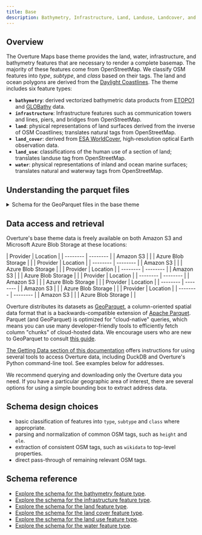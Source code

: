 ```yaml
---
title: Base
description: Bathymetry, Infrastructure, Land, Landuse, Landcover, and Water features.
---
```



## Overview

The Overture Maps base theme provides the land, water, infrastructure, and bathymetry features that are necessary to render a complete basemap. The majority of these features come from OpenStreetMap. We classify OSM features into *type*, *subtype*, and *class* based on their tags. The land and ocean polygons are derived from the [Daylight Coastlines](https://daylightmap.org/coastlines.html). The theme includes six feature types:

- **`bathymetry`**: derived vectorized bathymetric data products from [ETOPO1](https://www.ncei.noaa.gov/products/etopo-global-relief-model) and [GLOBathy](https://www.nature.com/articles/s41597-022-01132-9) data.
- **`infrastructure`**: Infrastructure features such as communication towers and lines, piers, and bridges from OpenStreetMap.
- **`land`**: physical representations of land surfaces derived from the inverse of OSM Coastlines; translates natural tags from OpenStreetMap.
- **`land_cover`**: derived from [ESA WorldCover](https://esa-worldcover.org/en), high-resolution optical Earth observation data.
- **`land_use`**: classifications of the human use of a section of land; translates landuse tag from OpenStreetMap.
- **`water`**: physical representations of inland and ocean marine surfaces; translates natural and waterway tags from OpenStreetMap.

## Understanding the parquet files

<details>
	<summary>Schema for the GeoParquet files in the base theme</summary>
<div>
<Tabs>
<TabItem value="bathymetry" label="bathymetry" default>

| column					| type		| description |
| ------------------------- | --------- | ----------- |
| id                    	| string	| A feature ID that may be associated with the Global Entity Reference System (GERS) if—and-only-if the feature represents an entity that is part of GERS. |
| geometry              	| binary	| A building's geometry is defined as its footprint or roofprint (if traced from aerial/satellite imagery). MUST be a Polygon as defined by GeoJSON schema. |
| bbox                  	| struct	| Area defined by two longitudes and two latitudes: latitude is a decimal number between -90.0 and 90.0; longitude is a decimal number between -180.0 and 180.0. |
| version               	| integer	| Version number of the feature, incremented in each Overture release where the geometry or attributes of this feature changed. |
| sources               	| struct	| The array of source information for the properties of a given feature. Each source object lists the property in JSON Pointer notation and the dataset from which that specific value originated. |
| depth						| integer	| Depth below surface level (in meters) of the feature. |
| cartography              	| struct	| Defines cartographic hints for optimal use of Overture features in map-making. |
| filename					| string	| Name of the file being queried. |
| theme						| string	| Name of the Overture theme being queried. |
| type						| string	| Name of the Overture feature type being queried. |

</TabItem>
<TabItem value="infrastructure" label="infrastructure" default>

| column					| type		| description |
| ------------------------- | --------- | ----------- |
| id                    	| varchar	| A feature ID that may be associated with the Global Entity Reference System (GERS) if—and-only-if the feature represents an entity that is part of GERS. |
| geometry              	| binary	| A building's geometry is defined as its footprint or roofprint (if traced from aerial/satellite imagery). MUST be a Polygon as defined by GeoJSON schema. |
| bbox                  	| struct	| Area defined by two longitudes and two latitudes: latitude is a decimal number between -90.0 and 90.0; longitude is a decimal number between -180.0 and 180.0. |
| version               	| integer	| Version number of the feature, incremented in each Overture release where the geometry or attributes of this feature changed. |
| sources               	| struct	| The array of source information for the properties of a given feature. Each source object lists the property in JSON Pointer notation and the dataset from which that specific value originated. |
| subtype               	| varchar	| A broad category of the building type and purpose. |
| names                 	| struct	| The name associated with the feature. The first entry in the array of names must have a "local" language. |
| class                 	| varchar	| Further delineation of the building's built purpose. |
| level                 	| integer	| The building feature's Z-order, i.e., stacking order. A Z-order of 0 is ground level. |
| filename					| varchar	| Name of the file being queried. |
| theme						| varchar	| Name of the Overture theme being queried. |
| type						| varchar	| Name of the Overture feature type being queried. |

</TabItem>
<TabItem value="land" label="land" default>

| column					| type		| description |
| ------------------------- | --------- | ----------- |
| id                    	| string	| A feature ID that may be associated with the Global Entity Reference System (GERS) if—and-only-if the feature represents an entity that is part of GERS. |
| geometry              	| binary	| A building's geometry is defined as its footprint or roofprint (if traced from aerial/satellite imagery). MUST be a Polygon as defined by GeoJSON schema. |
| bbox                  	| struct	| Area defined by two longitudes and two latitudes: latitude is a decimal number between -90.0 and 90.0; longitude is a decimal number between -180.0 and 180.0. |
| version               	| integer	| Version number of the feature, incremented in each Overture release where the geometry or attributes of this feature changed. |
| sources               	| struct	| The array of source information for the properties of a given feature. Each source object lists the property in JSON Pointer notation and the dataset from which that specific value originated. |
| level                 	| integer	| The building feature's Z-order, i.e., stacking order. A Z-order of 0 is ground level. |
| subtype               	| string	| A broad category of the building type and purpose. |
| class                 	| string	| Further delineation of the building's built purpose. |
| surface					| string	| Surface material, mostly from the OSM tag, with some normalization. |
| names                 	| struct	| The name associated with the feature. The first entry in the array of names must have a "local" language. |
| source_tags				| struct	| Any attributes/tags from the original source data that should be passed through. |
| wikidata					| string	| The Wikidata ID for the feature. |
| elevation					| integer	| Elevation above sea level (in meters) of the feature. |
| filename					| string	| Name of the file being queried. |
| theme						| string	| Name of the Overture theme being queried. |
| type						| string	| Name of the Overture feature type being queried. |

</TabItem>
<TabItem value="land_cover" label="land_cover" default>

| column					| type		| description |
| ------------------------- | --------- | ----------- |
| id                    	| string	| A feature ID that may be associated with the Global Entity Reference System (GERS) if—and-only-if the feature represents an entity that is part of GERS. |
| geometry              	| binary	| A building's geometry is defined as its footprint or roofprint (if traced from aerial/satellite imagery). MUST be a Polygon as defined by GeoJSON schema. |
| bbox                  	| struct	| Area defined by two longitudes and two latitudes: latitude is a decimal number between -90.0 and 90.0; longitude is a decimal number between -180.0 and 180.0. |
| version               	| integer	| Version number of the feature, incremented in each Overture release where the geometry or attributes of this feature changed. |
| sources               	| struct	| The array of source information for the properties of a given feature. Each source object lists the property in JSON Pointer notation and the dataset from which that specific value originated. |
| cartography              	| struct	| Defines cartographic hints for optimal use of Overture features in map-making. |
| subtype               	| string	| A broad category of the building type and purpose. |
| filename					| string	| Name of the file being queried. |
| theme						| string	| Name of the Overture theme being queried. |
| type						| string	| Name of the Overture feature type being queried. |

</TabItem>
<TabItem value="land_use" label="land_use" default>

| column					| type		| description |
| ------------------------- | --------- | ----------- |
| id                    	| string	| A feature ID that may be associated with the Global Entity Reference System (GERS) if—and-only-if the feature represents an entity that is part of GERS. |
| geometry              	| binary	| A building's geometry is defined as its footprint or roofprint (if traced from aerial/satellite imagery). MUST be a Polygon as defined by GeoJSON schema. |
| bbox                  	| struct	| Area defined by two longitudes and two latitudes: latitude is a decimal number between -90.0 and 90.0; longitude is a decimal number between -180.0 and 180.0. |
| version               	| integer	| Version number of the feature, incremented in each Overture release where the geometry or attributes of this feature changed. |
| sources               	| struct	| The array of source information for the properties of a given feature. Each source object lists the property in JSON Pointer notation and the dataset from which that specific value originated. |
| level                 	| integer	| The building feature's Z-order, i.e., stacking order. A Z-order of 0 is ground level. |
| subtype               	| string	| A broad category of the building type and purpose. |
| class                 	| string	| Further delineation of the building's built purpose. |
| surface					| string	| Surface material, mostly from the OSM tag, with some normalization. |
| names                 	| struct	| The name associated with the feature. The first entry in the array of names must have a "local" language. |
| source_tags				| struct	| Any attributes/tags from the original source data that should be passed through. |
| wikidata					| string	| The Wikidata ID for the feature. |
| elevation					| integer	| Elevation above sea level (in meters) of the feature. |
| filename					| string	| Name of the file being queried. |
| theme						| string	| Name of the Overture theme being queried. |
| type						| string	| Name of the Overture feature type being queried. |

</TabItem>
<TabItem value="water" label="water" default>

| column					| type		| description |
| ------------------------- | --------- | ----------- |
| id                    	| string	| A feature ID that may be associated with the Global Entity Reference System (GERS) if—and-only-if the feature represents an entity that is part of GERS. |
| geometry              	| binary	| A building's geometry is defined as its footprint or roofprint (if traced from aerial/satellite imagery). MUST be a Polygon as defined by GeoJSON schema. |
| bbox                  	| struct	| Area defined by two longitudes and two latitudes: latitude is a decimal number between -90.0 and 90.0; longitude is a decimal number between -180.0 and 180.0. |
| version               	| integer	| Version number of the feature, incremented in each Overture release where the geometry or attributes of this feature changed. |
| sources               	| struct	| The array of source information for the properties of a given feature. Each source object lists the property in JSON Pointer notation and the dataset from which that specific value originated. |
| level                 	| integer	| The building feature's Z-order, i.e., stacking order. A Z-order of 0 is ground level. |
| subtype               	| string	| A broad category of the building type and purpose. |
| class                 	| string	| Further delineation of the building's built purpose. |
| names                 	| struct	| The name associated with the feature. The first entry in the array of names must have a "local" language. |
| source_tags				| struct	| Any attributes/tags from the original source data that should be passed through. |
| wikidata					| string	| The Wikidata ID for the feature. |
| is_salt					| boolean	| Indicates the presence of salt water. |
| is_intermittent			| boolean	| Indicates whether or not the water is intermittent. |
| filename					| string	| Name of the file being queried. |
| theme						| string	| Name of the Overture theme being queried. |
| type						| string	| Name of the Overture feature type being queried. |

</TabItem>
</Tabs>
</div>
</details>

## Data access and retrieval

Overture's base theme data is freely available on both Amazon S3 and Microsoft Azure Blob Storage at these locations:

<Tabs>
  <TabItem value="bathymetry" label="Bathymetry">
    | Provider | Location |
    | -------- | -------- |
    | Amazon S3 | <QueryBuilder query="s3://overturemaps-us-west-2/release/__OVERTURE_RELEASE/theme=base/type=bathymetry/*" language="text"></QueryBuilder> |
    | Azure Blob Storage | <QueryBuilder query="https://overturemapswestus2.blob.core.windows.net/release/__OVERTURE_RELEASE/theme=base/type=bathymetry/*" language="text"></QueryBuilder> |
  </TabItem>
  <TabItem value="infrastructure" label="Infrastructure">
    | Provider | Location |
    | -------- | -------- |
    | Amazon S3 | <QueryBuilder query="s3://overturemaps-us-west-2/release/__OVERTURE_RELEASE/theme=base/type=infrastructure/*" language="text"></QueryBuilder> |
    | Azure Blob Storage | <QueryBuilder query="https://overturemapswestus2.blob.core.windows.net/release/__OVERTURE_RELEASE/theme=base/type=infrastructure/*" language="text"></QueryBuilder> |
  </TabItem>
  <TabItem value="land" label="Land">
    | Provider | Location |
    | -------- | -------- |
    | Amazon S3 | <QueryBuilder query="s3://overturemaps-us-west-2/release/__OVERTURE_RELEASE/theme=base/type=land/*" language="text"></QueryBuilder> |
    | Azure Blob Storage | <QueryBuilder query="https://overturemapswestus2.blob.core.windows.net/release/__OVERTURE_RELEASE/theme=base/type=land/*" language="text"></QueryBuilder> |
  </TabItem>
  <TabItem value="land_cover" label="Land Cover">
    | Provider | Location |
    | -------- | -------- |
    | Amazon S3 | <QueryBuilder query="s3://overturemaps-us-west-2/release/__OVERTURE_RELEASE/theme=base/type=land_cover/*" language="text"></QueryBuilder> |
    | Azure Blob Storage | <QueryBuilder query="https://overturemapswestus2.blob.core.windows.net/release/__OVERTURE_RELEASE/theme=base/type=land_cover/*" language="text"></QueryBuilder> |
  </TabItem>
  <TabItem value="land_use" label="Land Use">
    | Provider | Location |
    | -------- | -------- |
    | Amazon S3 | <QueryBuilder query="s3://overturemaps-us-west-2/release/__OVERTURE_RELEASE/theme=base/type=land_use/*" language="text"></QueryBuilder> |
    | Azure Blob Storage | <QueryBuilder query="https://overturemapswestus2.blob.core.windows.net/release/__OVERTURE_RELEASE/theme=base/type=land_use/*" language="text"></QueryBuilder> |
  </TabItem>
  <TabItem value="water" label="Water">
    | Provider | Location |
    | -------- | -------- |
    | Amazon S3 | <QueryBuilder query="s3://overturemaps-us-west-2/release/__OVERTURE_RELEASE/theme=base/type=water/*" language="text"></QueryBuilder> |
    | Azure Blob Storage | <QueryBuilder query="https://overturemapswestus2.blob.core.windows.net/release/__OVERTURE_RELEASE/theme=base/type=water/*" language="text"></QueryBuilder> |
  </TabItem>
</Tabs>

Overture distributes its datasets as [GeoParquet](https://geoparquet.org/), a column-oriented spatial data format that is a backwards-compatible extension of [Apache Parquet](https://parquet.apache.org/). Parquet (and GeoParquet) is optimized for "cloud-native" queries, which means you can use many developer-friendly tools to efficiently fetch column "chunks" of cloud-hosted data. We encourage users who are new to GeoParquet to consult [this guide](https://guide.cloudnativegeo.org/geoparquet/).

[The Getting Data section of this documentation](https://docs.overturemaps.org/getting-data/) offers instructions for using several tools to access Overture data, including DuckDB and Overture's Python command-line tool. See examples below for addresses.

We recommend querying and downloading only the Overture data you need.
If you have a particular geographic area of interest, there are several options for using a simple bounding box to extract address data.

## Schema design choices

- basic classification of features into `type`, `subtype` and `class` where appropriate.
- parsing and normalization of common OSM tags, such as `height` and `ele`.
- extraction of consistent OSM tags, such as `wikidata` to top-level properties.
- direct pass-through of remaining relevant OSM tags.

## Schema reference

- [Explore the schema for the bathymetry feature type](/schema/reference/base/bathymetry).
- [Explore the schema for the infrastructure feature type](/schema/reference/base/infrastructure).
- [Explore the schema for the land feature type](/schema/reference/base/land).
- [Explore the schema for the land cover feature type](/schema/reference/base/land_cover).
- [Explore the schema for the land use feature type](/schema/reference/base/land_use).
- [Explore the schema for the water feature type](/schema/reference/base/water).
